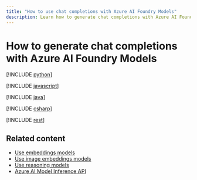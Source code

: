 ```yaml
---
title: "How to use chat completions with Azure AI Foundry Models"
description: Learn how to generate chat completions with Azure AI Foundry Models
---
```


# How to generate chat completions with Azure AI Foundry Models


<Tab title="Python">

[!INCLUDE [python](../../foundry-models/includes/use-chat-completions/python)]

</Tab>


<Tab title="JavaScript">

[!INCLUDE [javascript](../../foundry-models/includes/use-chat-completions/javascript)]

</Tab>


<Tab title="Java">

[!INCLUDE [java](../../foundry-models/includes/use-chat-completions/java)]

</Tab>


<Tab title="C#">

[!INCLUDE [csharp](../../foundry-models/includes/use-chat-completions/csharp)]

</Tab>


<Tab title="REST API">

[!INCLUDE [rest](../../foundry-models/includes/use-chat-completions/rest)]

</Tab>


## Related content

* [Use embeddings models](../../model-inference/how-to/use-embeddings)
* [Use image embeddings models](../../model-inference/how-to/use-image-embeddings)
* [Use reasoning models](../../model-inference/how-to/use-chat-reasoning)
* [Azure AI Model Inference API](../../model-inference/reference/reference-model-inference-api)

